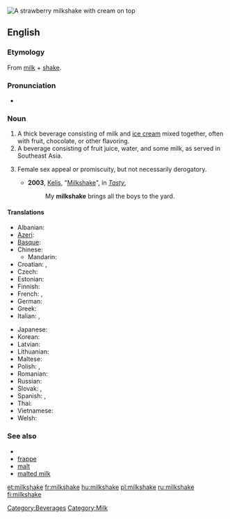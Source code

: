 [[Image:Strawberry milkshake.jpg|thumb|A strawberry milkshake with cream on top]]
{{also|milk-shake}}
==English==

===Etymology===
From [[milk]] + [[shake]].

===Pronunciation===
* {{audio|en-us-milkshake.ogg|Audio (US)}}

===Noun===
{{en-noun}}

# A thick beverage consisting of milk and [[ice cream]] mixed together, often with fruit, chocolate, or other flavoring.
# A beverage consisting of fruit juice, water, and some milk, as served in Southeast Asia.
# {{slang}} Female sex appeal or promiscuity, but not necessarily derogatory.
#* '''2003''', [[w:Kelis|Kelis]], "[[w:Milkshake (song)|Milkshake]]", in ''[[w:Tasty|Tasty]]'',
#*: My '''milkshake''' brings all the boys to the yard.

====Translations====
{{trans-top|milk and ice cream beverage}}
* Albanian: {{t|sq|koktej me qumësht|m}}
* [[Azeri]]: {{t|az|süd silkələmək}}
* [[Basque]]: {{t|eu|irabiatua}}
* Chinese:
** Mandarin: {{t-|cmn|奶昔|tr=nǎixī|sc=Hani}}
* Croatian: {{t|hr|milkšejk|m}}, {{t|hr|milk shake|m}}
* Czech: {{t+|cs|koktejl|m}}
* Estonian: {{t|et|piimakokteil}}
* Finnish: {{t+|fi|pirtelö}}
* French: {{t+|fr|milk-shake|m}},  {{qualifier|Quebec}} {{t|fr|lait frappé|m}}
* German: {{t+|de|Milchmixgetränk|n}}
* Greek: {{t|el|μιλκ σέικ|m|tr=milk séik|sc=Grek}}
* Italian: {{t-|it|frullato|m}},  {{t-|it|milkshake|m}}
{{trans-mid}}
* Japanese: {{t|ja|ミルクセーキ|tr=mirukusēki|sc=Jpan}}
* Korean: {{t-|ko|밀크셰이크|tr=milkeusyeikeu|sc=Hang}}
* Latvian: {{t|lv|piena kokteilis|m}}
* Lithuanian: {{t|lt|pieniškas kokteilis|m}}
* Maltese: {{t|mt|ħalib tal-kulur|xs=Maltese}}
* Polish: {{t|pl|koktajl lodowy|n}}, {{t|pl|milkshake|m}}
* Romanian: {{t|ro|cocteil de lapte|m}}
* Russian: {{t|ru|молочный коктейль|m|tr=molochnyĭ koktyeĭlʹ|sc=Cyrl}}
* Slovak: {{t-|sk|koktajl|m}}, {{t-|sk|koktejl|m}}
* Spanish: {{t-|es|batido|m}}, {{t-|es|licuado|m}}
* Thai: {{t|th|นมปั่น|tr=nohmbpan}}
* Vietnamese: {{t|vi|loại kem sưa}}
* Welsh: {{t|cy|ysgytlaeth|m|xs=Welsh}}
{{trans-bottom}}

===See also===
* {{pedialite}}
* [[frappe]]
* [[malt]]
* [[malted milk]]

[[Category:Beverages]]
[[Category:Milk]]

[[et:milkshake]]
[[fr:milkshake]]
[[hu:milkshake]]
[[pl:milkshake]]
[[ru:milkshake]]
[[fi:milkshake]]